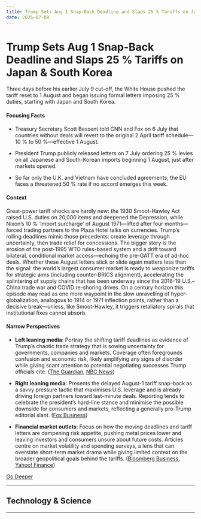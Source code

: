 ```yaml
---
title: Trump Sets Aug 1 Snap-Back Deadline and Slaps 25 % Tariffs on Japan & South Korea
date: 2025-07-08
---
```


# Trump Sets Aug 1 Snap-Back Deadline and Slaps 25 % Tariffs on Japan & South Korea

Three days before his earlier July 9 cut-off, the White House pushed the tariff reset to 1 August and began issuing formal letters imposing 25 % duties, starting with Japan and South Korea.

#### Focusing Facts

- Treasury Secretary Scott Bessent told CNN and Fox on 6 July that countries without deals will revert to the original 2 April tariff schedule—10 % to 50 %—effective 1 August.

- President Trump publicly released letters on 7 July ordering 25 % levies on all Japanese and South-Korean imports beginning 1 August, just after markets opened.

- So far only the U.K. and Vietnam have concluded agreements; the EU faces a threatened 50 % rate if no accord emerges this week.

#### Context

Great-power tariff shocks are hardly new: the 1930 Smoot-Hawley Act raised U.S. duties on 20,000 items and deepened the Depression, while Nixon’s 10 % ‘import surcharge’ of August 1971—lifted after four months—forced trading partners to the Plaza Hotel talks on currencies. Trump’s rolling deadlines mimic those precedents: create leverage through uncertainty, then trade relief for concessions. The bigger story is the erosion of the post-1995 WTO rules-based system and a drift toward bilateral, conditional market access—echoing the pre-GATT era of ad-hoc deals. Whether these August letters stick or slide again matters less than the signal: the world’s largest consumer market is ready to weaponize tariffs for strategic aims (including counter-BRICS alignment), accelerating the splintering of supply chains that has been underway since the 2018-19 U.S.–China trade war and COVID re-shoring drives. On a century horizon this episode may read as one more waypoint in the slow unravelling of hyper-globalization, analogous to 1914 or 1971 inflection points, rather than a decisive break—unless, like Smoot-Hawley, it triggers retaliatory spirals that institutional fixes cannot absorb.

#### Narrow Perspectives

- **Left leaning media**: Portray the shifting tariff deadlines as evidence of Trump’s chaotic trade strategy that is sowing uncertainty for governments, companies and markets. Coverage often foregrounds confusion and economic risk, likely amplifying any signs of disorder while giving scant attention to potential negotiating successes Trump officials cite. ([The Guardian](https://www.theguardian.com/us-news/2025/jul/06/trump-tariff-delay), [NBC News](https://www.nbcnews.com/business/business-news/trump-tariffs-deadline-letters-sent-to-trade-partners-what-to-know-rcna217183))

- **Right leaning media**: Presents the delayed August-1 tariff snap-back as a savvy pressure tactic that maximises U.S. leverage and is already driving foreign partners toward last-minute deals. Reporting tends to celebrate the president’s hard-line stance and minimise the possible downside for consumers and markets, reflecting a generally pro-Trump editorial slant. ([Fox Business](https://www.foxbusiness.com/politics/tariffs-revert-april-levels-countries-dont-make-deal-august-1-bessent-says))

- **Financial market outlets**: Focus on how the moving deadlines and tariff letters are dampening risk appetite, pushing metal prices lower and leaving investors and consumers unsure about future costs. Articles centre on market volatility and spending surveys, a lens that can overstate short-term market drama while giving limited context on the broader geopolitical goals behind the tariffs. ([Bloomberg Business](https://www.bloomberg.com/news/articles/2025-07-07/metals-drift-lower-as-us-trade-uncertainty-dims-risk-appetite), [Yahoo! Finance](https://finance.yahoo.com/news/why-trumps-july-9-tariff-deadline-appears-to-be-more-like-aug-1-or-even-labor-day-121144228.html))


[Go Deeper](https://www.perplexity.ai/search?q=Trump+Sets+Aug+1+Snap-Back+Deadline+and+Slaps+25+%25+Tariffs+on+Japan+%26+South+Korea)

---

## Technology & Science

---

<a id='windows-11-finally-overtakes-windows-10-as-microsoft-juggles-end-of-life-deadlines'></a>

